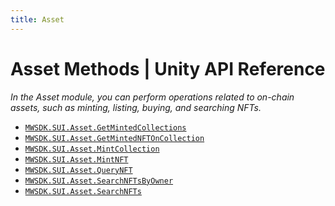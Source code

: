 ```yaml
---
title: Asset
---
```


# Asset Methods | Unity API Reference
*In the Asset module, you can perform operations related to on-chain assets, such as minting, listing, buying, and searching NFTs.*

- [`MWSDK.SUI.Asset.GetMintedCollections`](/api-reference/unity/sui/asset/GetMintedCollections)
- [`MWSDK.SUI.Asset.GetMintedNFTOnCollection`](/api-reference/unity/sui/asset/GetMintedNFTOnCollection)
- [`MWSDK.SUI.Asset.MintCollection`](/api-reference/unity/sui/asset/MintCollection)
- [`MWSDK.SUI.Asset.MintNFT`](/api-reference/unity/sui/asset/MintNFT)
- [`MWSDK.SUI.Asset.QueryNFT`](/api-reference/unity/sui/asset/QueryNFT)
- [`MWSDK.SUI.Asset.SearchNFTsByOwner`](/api-reference/unity/sui/asset/SearchNFTsByOwner)
- [`MWSDK.SUI.Asset.SearchNFTs`](/api-reference/unity/sui/asset/SearchNFTs)
